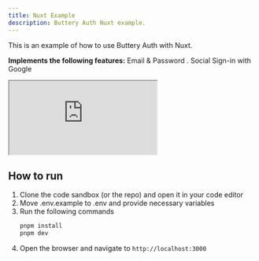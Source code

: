 ```yaml
---
title: Nuxt Example
description: Buttery Auth Nuxt example.
---
```


This is an example of how to use Buttery Auth with Nuxt.

**Implements the following features:**
Email & Password . Social Sign-in with Google

<ForkButton url="buttery-auth/buttery-auth/tree/main/examples/nuxt-example"  />


<iframe src="https://stackblitz.com/github/buttery-auth/buttery-auth/tree/main/examples/nuxt-example?codemirror=1&fontsize=14&hidenavigation=1&runonclick=1&hidedevtools=1"
   style={{
      width: "100%",
      height: "500px",
      border: 0,
      borderRadius: "4px",
      overflow: "hidden"
   }}
   title="Buttery Auth Nuxt Example"
   allow="accelerometer; ambient-light-sensor; camera; encrypted-media; geolocation; gyroscope; hid; microphone; midi; payment; usb; vr; xr-spatial-tracking"
   sandbox="allow-forms allow-modals allow-popups allow-presentation allow-same-origin allow-scripts"
   >
</iframe>


## How to run

1. Clone the code sandbox (or the repo) and open it in your code editor
2. Move .env.example to .env and provide necessary variables
3. Run the following commands
   ```bash
   pnpm install
   pnpm dev
   ```
4. Open the browser and navigate to `http://localhost:3000`
